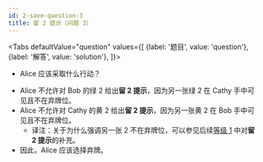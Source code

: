 ```yaml
---
id: 2-save-question-3
title: 留 2 提示（问题 3）
---
```



<BeginnersGuideProgress id="2-save-question-3" />

<Tabs
  defaultValue="question"
  values={[
    {label: '题目', value: 'question'},
    {label: '解答', value: 'solution'},
  ]}>
<TabItem value="question">

- Alice 应该采取什么行动？

</TabItem>
<TabItem value="solution">

- Alice 不允许对 Bob 的绿 2 给出**留 2 提示**，因为另一张绿 2 在 Cathy 手中可见且不在弃牌位。
- Alice 不允许对 Cathy 的黄 2 给出**留 2 提示**，因为另一张黄 2 在 Bob 手中可见且不在弃牌位。
  - 译注：关于为什么强调另一张 2 不在弃牌位，可以参见后续[等级 1](../level-1#double-chop-2s) 中对**留 2 提示**的补充。
- 因此，Alice 应该选择弃牌。

</TabItem>
</Tabs>

<TwoSaveQuestion3 />
